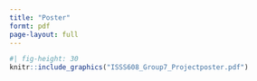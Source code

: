 ```yaml
---
title: "Poster"
formt: pdf
page-layout: full
---
```


```r
#| fig-height: 30
knitr::include_graphics("ISSS608_Group7_Projectposter.pdf")


```

